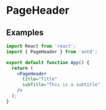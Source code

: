 # PageHeader

## Examples

```jsx
import React from 'react';
import { PageHeader } from 'antd';

export default function App() {
  return (
    <PageHeader
      title="Title"
      subTitle="This is a subtitle"
    />
  );
}
```


<PageHeader
  title="Title"
  subTitle="This is a subtitle"
/>

